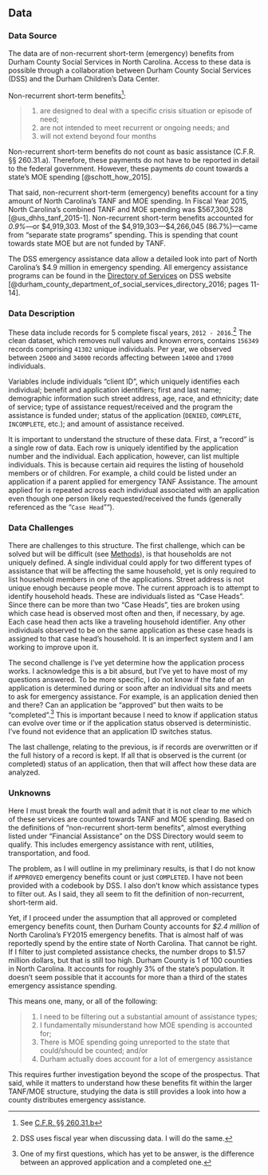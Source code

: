 ## Data {#data-3 -}

### Data Source {-}

The data are of non-recurrent short-term (emergency) benefits from Durham County Social Services in North Carolina. Access to these data is possible through a collaboration between Durham County Social Services (DSS) and the Durham Children's Data Center.  

Non-recurrent short-term benefits^[See [C.F.R. §§ 260.31.b](https://www.govregs.com/regulations/title45_chapterII_part260_subpartA_section260.31)]:

> 1. are designed to deal with a specific crisis situation or episode of need;   
> 2. are not intended to meet recurrent or ongoing needs; and 
> 3. will not extend beyond four months

Non-recurrent short-term benefits do not count as basic assistance (C.F.R. §§ 260.31.a). Therefore, these payments do not have to be reported in detail to the federal government. However, these payments *do* count towards a state's MOE spending [@schott_how_2015]. 

That said, non-recurrent short-term (emergency) benefits account for a tiny amount of North Carolina's TANF and MOE spending. In Fiscal Year 2015, North Carolina's combined TANF and MOE spending was \$567,300,528 [@us_dhhs_tanf_2015-1]. Non-recurrent short-term benefits accounted for *0.9%*---or \$4,919,303. Most of the \$4,919,303---\$4,266,045 (86.7%)---came from "separate state programs" spending. This is spending that count towards state MOE but are not funded by TANF. 

The DSS emergency assistance data allow a detailed look into part of North Carolina's \$4.9 million in emergency spending. All emergency assistance programs can be found in the [Directory of Services](http://dconc.gov/home/showdocument?id=7815) on DSS website [@durham_county_department_of_social_services_directory_2016; pages 11-14].

### Data Description {-}

These data include records for 5 complete fiscal years, `2012 - 2016`.^[DSS uses fiscal year when discussing data. I will do the same.] The clean dataset, which removes null values and known errors, contains `156349` records comprising `41302` unique individuals. Per year, we observed between `25000` and `34000` records affecting between `14000` and `17000` individuals.

Variables include individuals "client ID", which uniquely identifies each individual; benefit and application identifiers; first and last name; demographic information such street address, age, race, and ethnicity; date of service; type of assistance request/received and the program the assistance is funded under; status of the application (`DENIED`, `COMPLETE`, `INCOMPLETE`, etc.); and amount of assistance received.

It is important to understand the structure of these data. First, a "record" is a single row of data. Each row is uniquely identified by the application number and the individual. Each application, however, can list multiple individuals. This is because certain aid requires the listing of household members or of children. For example, a child could be listed under an application if a parent applied for emergency TANF Assistance. The amount applied for is repeated across each individual associated with an application even though one person likely requested/received the funds (generally referenced as the "`Case Head`"").

### Data Challenges {-}

There are challenges to this structure. The first challenge, which can be solved but will be difficult (see [Methods](#methods-3)), is that households are not uniquely defined. A single individual could apply for two different types of assistance that will be affecting the same household, yet is only required to list household members in one of the applications. Street address is not unique enough because people move. The current approach is to attempt to identify household heads. These are individuals listed as "Case Heads". Since there can be more than two "Case Heads", ties are broken using which case head is observed most often and then, if necessary, by age. Each case head then acts like a traveling household identifier. Any other individuals observed to be on the same application as these case heads is assigned to that case head's household. It is an imperfect system and I am working to improve upon it.

The second challenge is I've yet determine how the application process works. I acknowledge this is a bit absurd, but I've yet to have most of my questions answered. To be more specific, I do not know if the fate of an application is determined during or soon after an individual sits and meets to ask for emergency assistance. For example, is an application denied then and there? Can an application be "approved" but then waits to be "completed".^[One of my first questions, which has yet to be answer, is the difference between an approved application and a completed one.] This is important because I need to know if application status can evolve over time or if the application status observed is deterministic. I've found not evidence that an application ID switches status.

The last challenge, relating to the previous, is if records are overwritten or if the full history of a record is kept. If all that is observed is the current (or completed) status of an application, then that will affect how these data are analyzed.


### Unknowns

Here I must break the fourth wall and admit that it is not clear to me which of these services are counted towards TANF and MOE spending. Based on the definitions of "non-recurrent short-term benefits", almost everything listed under "Financial Assistance" on the DSS Directory would seem to qualify. This includes emergency assistance with rent, utilities, transportation, and food.

The problem, as I will outline in my preliminary results, is that I do not know if `APPROVED` emergency benefits count or just `COMPLETED`. I have not been provided with a codebook by DSS. I also don't know which assistance types to filter out. As I said, they all seem to fit the definition of non-recurrent, short-term aid. 

Yet, if I proceed under the assumption that all approved or completed emergency benefits count, then Durham County accounts for *\$2.4 million* of North Carolina's FY2015 emergency benefits. That is almost half of was reportedly spend by the entire state of North Carolina. That cannot be right. If I filter to just completed assistance checks, the number drops to \$1.57 million dollars, but that is still too high. Durham County is 1 of 100 counties in North Carolina. It accounts for roughly 3% of the state's population. It doesn't seem possible that it accounts for more than a third of the states emergency assistance spending.

 This means one, many, or all of the following:

>  (1) I need to be filtering out a substantial amount of assistance types; 
>  (2) I fundamentally misunderstand how MOE spending is accounted for;
>  (3) There is MOE spending going unreported to the state that could/should be counted; and/or
>  (4) Durham actually does account for a lot of emergency assistance

This requires further investigation beyond the scope of the prospectus. That said, while it matters to understand how these benefits fit within the larger TANF/MOE structure, studying the data is still provides a look into how a county distributes emergency assistance.

